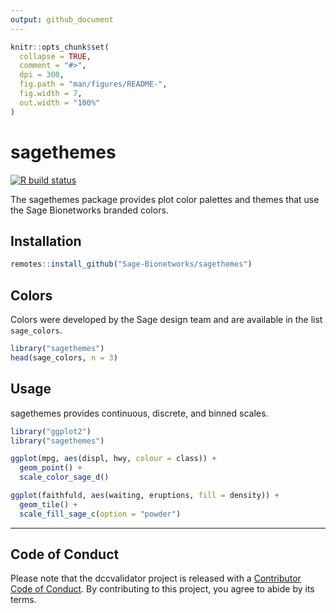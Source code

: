 ```yaml
---
output: github_document
---
```


<!-- README.md is generated from README.Rmd. Please edit that file -->

```r
knitr::opts_chunk$set(
  collapse = TRUE,
  comment = "#>",
  dpi = 300,
  fig.path = "man/figures/README-",
  fig.width = 7,
  out.width = "100%"
)
```

# sagethemes

<!-- badges: start -->
[![R build status](https://github.com/Sage-Bionetworks/sagethemes/workflows/R-CMD-check/badge.svg)](https://github.com/Sage-Bionetworks/sagethemes/actions)
<!-- badges: end -->

The sagethemes package provides plot color palettes and themes that use the Sage
Bionetworks branded colors.

## Installation

```r
remotes::install_github("Sage-Bionetworks/sagethemes")
```

## Colors

Colors were developed by the Sage design team and are available in the list
`sage_colors`.

```r
library("sagethemes")
head(sage_colors, n = 3)
```

## Usage

sagethemes provides continuous, discrete, and binned scales.

```r
library("ggplot2")
library("sagethemes")

ggplot(mpg, aes(displ, hwy, colour = class)) +
  geom_point() +
  scale_color_sage_d()
```

```r
ggplot(faithfuld, aes(waiting, eruptions, fill = density)) +
  geom_tile() +
  scale_fill_sage_c(option = "powder")
```

---

## Code of Conduct

Please note that the dccvalidator project is released with a [Contributor Code
of Conduct](.github/CODE_OF_CONDUCT.md). By contributing to this project, you
agree to abide by its terms.
